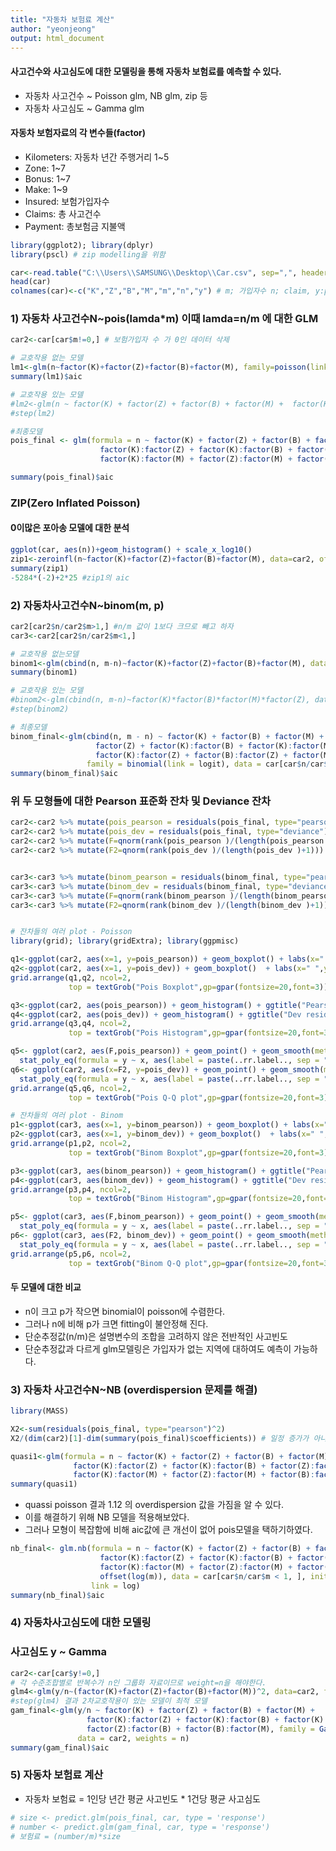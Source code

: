 ```yaml
---
title: "자동차 보험료 계산"
author: "yeonjeong"
output: html_document
---
```

#### 사고건수와 사고심도에 대한 모델링을 통해 자동차 보험료를 예측할 수 있다.
* 자동차 사고건수 ~ Poisson glm, NB glm, zip 등
* 자동차 사고심도 ~ Gamma glm

#### 자동차 보험자료의 각 변수들(factor)
* Kilometers: 자동차 년간 주행거리 1~5
* Zone: 1~7
* Bonus: 1~7
* Make: 1~9
* Insured: 보험가입자수
* Claims: 총 사고건수
* Payment: 총보험금 지불액

```r
library(ggplot2); library(dplyr)
library(pscl) # zip modelling을 위함

car<-read.table("C:\\Users\\SAMSUNG\\Desktop\\Car.csv", sep=",", header=T)
head(car)
colnames(car)<-c("K","Z","B","M","m","n","y") # m; 가입자수 n; claim, y:payment
```

### 1) 자동차 사고건수N~pois(lamda*m)  이때 lamda=n/m 에 대한 GLM
```r
car2<-car[car$m!=0,] # 보험가입자 수 가 0인 데이터 삭제

# 교호작용 없는 모델 
lm1<-glm(n~factor(K)+factor(Z)+factor(B)+factor(M), family=poisson(link=log), data=car2, offset=log(m)) # log(n/m) 에대한 modeling
summary(lm1)$aic

# 교호작용 있는 모델
#lm2<-glm(n ~ factor(K) + factor(Z) + factor(B) + factor(M) +  factor(K):factor(Z) + factor(K):factor(B) + factor(Z):factor(B) +factor(K):factor(M) + factor(Z):factor(M) + factor(B):factor(M) + factor(K):factor(Z):factor(B) + factor(K):factor(Z):factor(M) + factor(B):factor(Z):factor(M), family=poisson(link=log), data=car2, offset=log(m)) # log(n/m) 에대한 modeling
#step(lm2)

#최종모델
pois_final <- glm(formula = n ~ factor(K) + factor(Z) + factor(B) + factor(M) + 
                    factor(K):factor(Z) + factor(K):factor(B) + factor(Z):factor(B) + 
                    factor(K):factor(M) + factor(Z):factor(M) + factor(B):factor(M), family = poisson(link = log), data = car2, offset = log(m))

summary(pois_final)$aic
```


### ZIP(Zero Inflated Poisson)
#### 0이많은 포아송 모델에 대한 분석
```r
ggplot(car, aes(n))+geom_histogram() + scale_x_log10()
zip1<-zeroinfl(n~factor(K)+factor(Z)+factor(B)+factor(M), data=car2, offset=log(m))
summary(zip1)
-5284*(-2)+2*25 #zip1의 aic
```

### 2) 자동차사고건수N~binom(m, p) 
```r
car2[car2$n/car2$m>1,] #n/m 값이 1보다 크므로 빼고 하자 
car3<-car2[car2$n/car2$m<1,]

# 교호작용 없는모델
binom1<-glm(cbind(n, m-n)~factor(K)+factor(Z)+factor(B)+factor(M), data=car3, family=binomial(link=logit))
summary(binom1)

# 교호작용 있는 모델
#binom2<-glm(cbind(n, m-n)~factor(K)*factor(B)*factor(M)*factor(Z), data=car3, family=binomial(link=logit))
#step(binom2)

# 최종모델
binom_final<-glm(cbind(n, m - n) ~ factor(K) + factor(B) + factor(M) + 
                   factor(Z) + factor(K):factor(B) + factor(K):factor(M) + factor(B):factor(M) + 
                   factor(K):factor(Z) + factor(B):factor(Z) + factor(M):factor(Z), 
                 family = binomial(link = logit), data = car[car$n/car$m<1,])
summary(binom_final)$aic
```


### 위 두 모형들에 대한 Pearson 표준화 잔차 및 Deviance 잔차
```r
car2<-car2 %>% mutate(pois_pearson = residuals(pois_final, type="pearson"))
car2<-car2 %>% mutate(pois_dev = residuals(pois_final, type="deviance"))
car2<-car2 %>% mutate(F=qnorm(rank(pois_pearson )/(length(pois_pearson )+1)))
car2<-car2 %>% mutate(F2=qnorm(rank(pois_dev )/(length(pois_dev )+1)))


car3<-car3 %>% mutate(binom_pearson = residuals(binom_final, type="pearson"))
car3<-car3 %>% mutate(binom_dev = residuals(binom_final, type="deviance"))
car3<-car3 %>% mutate(F=qnorm(rank(binom_pearson )/(length(binom_pearson )+1)))
car3<-car3 %>% mutate(F2=qnorm(rank(binom_dev )/(length(binom_dev )+1)))


# 잔차들의 여러 plot - Poisson
library(grid); library(gridExtra); library(ggpmisc)

q1<-ggplot(car2, aes(x=1, y=pois_pearson)) + geom_boxplot() + labs(x=" ",y="Pois Pearson res") + ggtitle("Pearson residual ")
q2<-ggplot(car2, aes(x=1, y=pois_dev)) + geom_boxplot()  + labs(x=" ",y="Pois Dev res") + ggtitle("Dev residual ")
grid.arrange(q1,q2, ncol=2,
             top = textGrob("Pois Boxplot",gp=gpar(fontsize=20,font=3)))

q3<-ggplot(car2, aes(pois_pearson)) + geom_histogram() + ggtitle("Pearson residual ")
q4<-ggplot(car2, aes(pois_dev)) + geom_histogram() + ggtitle("Dev residual ")
grid.arrange(q3,q4, ncol=2,
             top = textGrob("Pois Histogram",gp=gpar(fontsize=20,font=3)))

q5<- ggplot(car2, aes(F,pois_pearson)) + geom_point() + geom_smooth(method="lm", se=F) + ggtitle("Pearson residual")+ 
  stat_poly_eq(formula = y ~ x, aes(label = paste(..rr.label.., sep = "~~~")), parse = TRUE)
q6<- ggplot(car2, aes(x=F2, y=pois_dev)) + geom_point() + geom_smooth(method="lm", se=F) + ggtitle("Dev residual") + 
  stat_poly_eq(formula = y ~ x, aes(label = paste(..rr.label.., sep = "~~~")), parse = TRUE)
grid.arrange(q5,q6, ncol=2,
             top = textGrob("Pois Q-Q plot",gp=gpar(fontsize=20,font=3)))

# 잔차들의 여러 plot - Binom
p1<-ggplot(car3, aes(x=1, y=binom_pearson)) + geom_boxplot() + labs(x=" ",y="Binom Pearson res") + ggtitle("Pearson residual ")
p2<-ggplot(car3, aes(x=1, y=binom_dev)) + geom_boxplot()  + labs(x=" ",y="Binom Dev res") + ggtitle("Dev residual ")
grid.arrange(p1,p2, ncol=2,
             top = textGrob("Binom Boxplot",gp=gpar(fontsize=20,font=3)))

p3<-ggplot(car3, aes(binom_pearson)) + geom_histogram() + ggtitle("Pearson residual ")
p4<-ggplot(car3, aes(binom_dev)) + geom_histogram() + ggtitle("Dev residual ")
grid.arrange(p3,p4, ncol=2,
             top = textGrob("Binom Histogram",gp=gpar(fontsize=20,font=3)))

p5<- ggplot(car3, aes(F,binom_pearson)) + geom_point() + geom_smooth(method="lm", se=F) + ggtitle("Pearson residual") + 
  stat_poly_eq(formula = y ~ x, aes(label = paste(..rr.label.., sep = "~~~")), parse = TRUE)
p6<- ggplot(car3, aes(F2, binom_dev)) + geom_point() + geom_smooth(method="lm", se=F) + ggtitle("Dev residual") + 
  stat_poly_eq(formula = y ~ x, aes(label = paste(..rr.label.., sep = "~~~")), parse = TRUE)
grid.arrange(p5,p6, ncol=2,
             top = textGrob("Binom Q-Q plot",gp=gpar(fontsize=20,font=3)))
```
#### 두 모델에 대한 비교
* n이 크고 p가 작으면 binomial이 poisson에 수렴한다.
* 그러나 n에 비해 p가 크면 fitting이 불안정해 진다.
* 단순추정값(n/m)은 설명변수의 조합을 고려하지 않은 전반적인 사고빈도 
* 단순추정값과 다르게 glm모델링은 가입자가 없는 지역에 대하여도 예측이 가능하다.

### 3) 자동차 사고건수N~NB (overdispersion 문제를 해결)
```r
library(MASS)

X2<-sum(residuals(pois_final, type="pearson")^2)
X2/(dim(car2)[1]-dim(summary(pois_final)$coefficients)) # 일정 증가가 아니라 1.12배 정도 뻥튀기 되며 증가한다.

quasi1<-glm(formula = n ~ factor(K) + factor(Z) + factor(B) + factor(M) + 
              factor(K):factor(Z) + factor(K):factor(B) + factor(Z):factor(B) + 
              factor(K):factor(M) + factor(Z):factor(M) + factor(B):factor(M), family = quasipoisson, data = car2, offset = log(m))
summary(quasi1)
```
* quassi poisson 결과 1.12 의 overdispersion 값을 가짐을 알 수 있다.
* 이를 해결하기 위해 NB 모델을 적용해보았다.
* 그러나 모형이 복잡함에 비해 aic값에 큰 개선이 없어 pois모델을 택하기하였다. 
```r
nb_final<- glm.nb(formula = n ~ factor(K) + factor(Z) + factor(B) + factor(M) + 
                    factor(K):factor(Z) + factor(K):factor(B) + factor(Z):factor(B) + 
                    factor(K):factor(M) + factor(Z):factor(M) + factor(B):factor(M) + 
                    offset(log(m)), data = car[car$n/car$m < 1, ], init.theta = 5432.412386, 
                  link = log)
summary(nb_final)$aic
```

### 4) 자동차사고심도에 대한 모델링
### 사고심도 y ~ Gamma
```r
car2<-car[car$y!=0,]
# 각 수준조합별로 반복수가 n인 그룹화 자료이므로 weight=n을 해야한다.
glm4<-glm(y/n~(factor(K)+factor(Z)+factor(B)+factor(M))^2, data=car2, family=Gamma(link="log"), weight=n)
#step(glm4) 결과 2차교호작용이 있는 모델이 최적 모델
gam_final<-glm(y/n ~ factor(K) + factor(Z) + factor(B) + factor(M) + 
                 factor(K):factor(Z) + factor(K):factor(B) + factor(K):factor(M) + 
                 factor(Z):factor(B) + factor(B):factor(M), family = Gamma(link = "log"), 
               data = car2, weights = n)
summary(gam_final)$aic
````

### 5) 자동차 보험료 계산
* 자동차 보험료 = 1인당 년간 평균 사고빈도 * 1건당 평균 사고심도
```r
# size <- predict.glm(pois_final, car, type = 'response')
# number <- predict.glm(gam_final, car, type = 'response')
# 보험료 = (number/m)*size
````